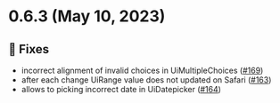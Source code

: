 
<Meta title="Releases/v0.6.x/v0.6.3/Changelog"/>

# 0.6.3 (May 10, 2023)

## 🐛 Fixes
* incorrect alignment of invalid choices in UiMultipleChoices ([#169](https://github.com/infermedica/component-library/pull/169))
* after each change UiRange value does not updated on Safari ([#163](https://github.com/infermedica/component-library/pull/163))
* allows to picking incorrect date in UiDatepicker ([#164](https://github.com/infermedica/component-library/pull/164))
